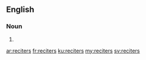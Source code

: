 ==English==

===Noun===
{{head|en|plural}}

# {{plural of|reciter|lang=en|nocat=1}}

[[ar:reciters]]
[[fr:reciters]]
[[ku:reciters]]
[[my:reciters]]
[[sv:reciters]]
